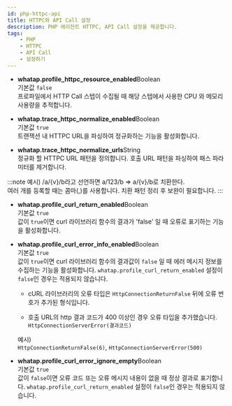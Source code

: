 ```yaml
---
id: php-httpc-api
title: HTTPC와 API Call 설정
description: PHP 에이전트 HTTPC, API Call 설정을 제공합니다.
tags:
    - PHP
    - HTTPC
    - API Call
    - 설정하기
---
```

<!-- 페이지 구성 수정 필요 -->
* **whatap.profile_httpc_resource_enabled**<span class='type'>Boolean</span><br/>
    기본값 `false`<br/>
    프로파일에서 HTTP Call 스텝이 수집될 때 해당 스텝에서 사용한 CPU 와 메모리 사용량을 추적합니다.

* **whatap.trace_httpc_normalize_enabled**<span class='type'>Boolean</span><br/>
    기본값 `true`<br/>
    트랜잭션 내 HTTPC URL을 파싱하여 정규화하는 기능을 활성화합니다.

* **whatap.trace_httpc_normalize_urls**<span class='type'>String</span><br/>
    정규화 할 HTTPC URL 패턴을 정의합니다. 호출 URL 패턴을 파싱하여 패스 파라미터를 제거합니다.

<!-- 아래 노트 내용 체크 필요 -->
:::note
예시) /a/{v}/b라고 선언하면 a/123/b ⇒ a/{v}/b로 치환한다.  
여러 개를 등록할 때는 콤마(,)를 사용합니다. 치환 패턴 정리 후 보완이 필요합니다.
:::

* **whatap.profile_curl_return_enabled**<span class='type'>Boolean</span><br/>
    기본값 `true`<br/>
    값이 `true`이면 curl 라이브러리 함수의 결과가 'false' 일 때 오류로 표기하는 기능을 활성화합니다.

<!-- 가독성 떨어지고 보기 깔끔하지 않음 -->
* **whatap.profile_curl_error_info_enabled**<span class='type'>Boolean</span><br/>
    기본값 `true`<br/>
    값이 `true`이면 curl 라이브러리 함수의 결과값이 `false` 일 때 에러 메시지 정보를 수집하는 기능을 활성화합니다. `whatap.profile_curl_return_enabled` 설정이 `false`인 경우는 적용되지 않습니다.

    * cURL 라이브러리의 오류 타입은 `HttpConnectionReturnFalse` 뒤에 오류 번호가 추가된 형식입니다.

    * 호출 URL의 http 결과 코드가 400 이상인 경우 오류 타입을 추가했습니다. `HttpConnectionServerError(결과코드)`

    예시)  
    `HttpConnectionReturnFalse(6)`, `HttpConnectionServerError(500)`

* **whatap.profile_curl_error_ignore_empty**<span class='type'>Boolean</span><br/>
    기본값 `true`<br/>
    값이 `false`이면 오류 코드 또는 오류 메시지 내용이 없을 때 정상 결과로 표기합니다. `whatap.profile_curl_return_enabled` 설정이 `false`인 경우는 적용되지 않습니다. 



